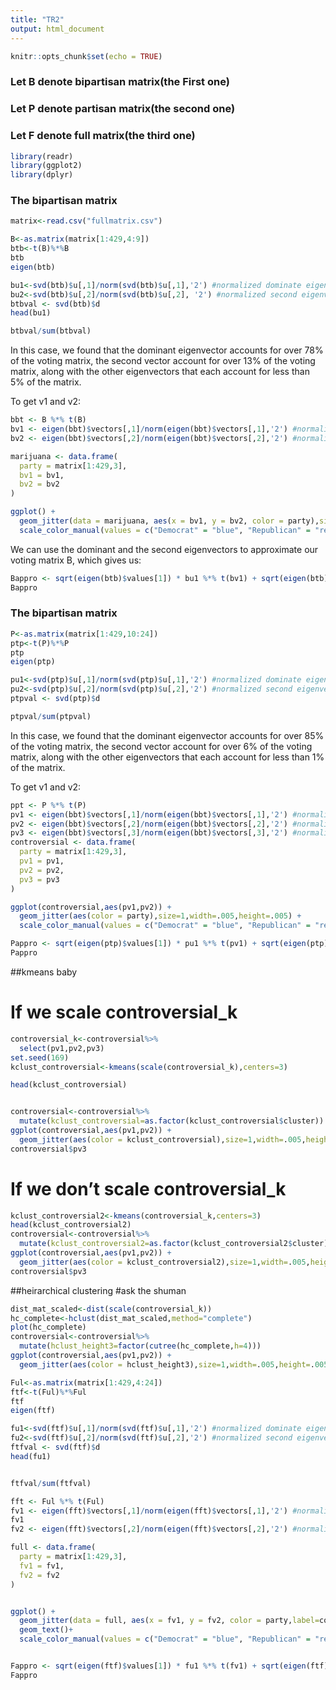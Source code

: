 ```yaml
---
title: "TR2"
output: html_document
---
```


```r
knitr::opts_chunk$set(echo = TRUE)
```

### Let B denote bipartisan matrix(the First one)
### Let P denote partisan matrix(the second one)
### Let F denote full matrix(the third one)


```r
library(readr)
library(ggplot2)
library(dplyr)
```


### The bipartisan matrix
```r
matrix<-read.csv("fullmatrix.csv")

B<-as.matrix(matrix[1:429,4:9])
btb<-t(B)%*%B
btb
eigen(btb)
```

```r
bu1<-svd(btb)$u[,1]/norm(svd(btb)$u[,1],'2') #normalized dominate eigenvector
bu2<-svd(btb)$u[,2]/norm(svd(btb)$u[,2], '2') #normalized second eigenvector
btbval <- svd(btb)$d
head(bu1)

```

```r
btbval/sum(btbval)
```
In this case, we found that the dominant eigenvector accounts for over 78% of the voting matrix, the second vector account for over 13% of the voting matrix, along with the other eigenvectors that each account for less than 5% of the matrix.

To get v1 and v2:
```r
bbt <- B %*% t(B)
bv1 <- eigen(bbt)$vectors[,1]/norm(eigen(bbt)$vectors[,1],'2') #normalized v1
bv2 <- eigen(bbt)$vectors[,2]/norm(eigen(bbt)$vectors[,2],'2') #normalized v2

marijuana <- data.frame(
  party = matrix[1:429,3],
  bv1 = bv1,
  bv2 = bv2
)

ggplot() + 
  geom_jitter(data = marijuana, aes(x = bv1, y = bv2, color = party),size=1,height=.005,width=.005) +
  scale_color_manual(values = c("Democrat" = "blue", "Republican" = "red"))

```



We can use the dominant and the second eigenvectors to approximate our voting matrix B, which gives us:
```r
Bappro <- sqrt(eigen(btb)$values[1]) * bu1 %*% t(bv1) + sqrt(eigen(btb)$values[2]) * bu2 %*% t(bv2)
Bappro
```


### The bipartisan matrix
```r
P<-as.matrix(matrix[1:429,10:24])
ptp<-t(P)%*%P
ptp
eigen(ptp)

pu1<-svd(ptp)$u[,1]/norm(svd(ptp)$u[,1],'2') #normalized dominate eigenvector
pu2<-svd(ptp)$u[,2]/norm(svd(ptp)$u[,2],'2') #normalized second eigenvector
ptpval <- svd(ptp)$d
```

```r
ptpval/sum(ptpval)
```
In this case, we found that the dominant eigenvector accounts for over 85% of the voting matrix, the second vector account for over 6% of the voting matrix, along with the other eigenvectors that each account for less than 1% of the matrix.

To get v1 and v2:
```r
ppt <- P %*% t(P)
pv1 <- eigen(bbt)$vectors[,1]/norm(eigen(bbt)$vectors[,1],'2') #normalized v1
pv2 <- eigen(bbt)$vectors[,2]/norm(eigen(bbt)$vectors[,2],'2') #normalized v2
pv3 <- eigen(bbt)$vectors[,3]/norm(eigen(bbt)$vectors[,3],'2') #normalized v3
controversial <- data.frame(
  party = matrix[1:429,3],
  pv1 = pv1,
  pv2 = pv2,
  pv3 = pv3
)
```

```r
ggplot(controversial,aes(pv1,pv2)) + 
  geom_jitter(aes(color = party),size=1,width=.005,height=.005) +
  scale_color_manual(values = c("Democrat" = "blue", "Republican" = "red"))
```

```r
Pappro <- sqrt(eigen(ptp)$values[1]) * pu1 %*% t(pv1) + sqrt(eigen(ptp)$values[2]) * pu2 %*% t(pv2)
Pappro
```
##kmeans baby

# If we scale controversial_k
```r
controversial_k<-controversial%>% 
  select(pv1,pv2,pv3)
set.seed(169)
kclust_controversial<-kmeans(scale(controversial_k),centers=3)

head(kclust_controversial)


controversial<-controversial%>%
  mutate(kclust_controversial=as.factor(kclust_controversial$cluster))
ggplot(controversial,aes(pv1,pv2)) + 
  geom_jitter(aes(color = kclust_controversial),size=1,width=.005,height=.005) 
controversial$pv3
```
# If we don't scale controversial_k
```r
kclust_controversial2<-kmeans(controversial_k,centers=3)
head(kclust_controversial2)
controversial<-controversial%>%
  mutate(kclust_controversial2=as.factor(kclust_controversial2$cluster))
ggplot(controversial,aes(pv1,pv2)) + 
  geom_jitter(aes(color = kclust_controversial2),size=1,width=.005,height=.005) 
controversial$pv3
```


##heirarchical clustering #ask the shuman
```r
dist_mat_scaled<-dist(scale(controversial_k))
hc_complete<-hclust(dist_mat_scaled,method="complete")
plot(hc_complete)
controversial<-controversial%>%
  mutate(hclust_height3=factor(cutree(hc_complete,h=4)))
ggplot(controversial,aes(pv1,pv2)) + 
  geom_jitter(aes(color = hclust_height3),size=1,width=.005,height=.005)
```

```r
Ful<-as.matrix(matrix[1:429,4:24])
ftf<-t(Ful)%*%Ful
ftf
eigen(ftf)

fu1<-svd(ftf)$u[,1]/norm(svd(ftf)$u[,1],'2') #normalized dominate eigenvector
fu2<-svd(ftf)$u[,2]/norm(svd(ftf)$u[,2],'2') #normalized second eigenvector
ftfval <- svd(ftf)$d
head(fu1)


ftfval/sum(ftfval)

fft <- Ful %*% t(Ful)
fv1 <- eigen(fft)$vectors[,1]/norm(eigen(fft)$vectors[,1],'2') #normalized v1
fv1
fv2 <- eigen(fft)$vectors[,2]/norm(eigen(fft)$vectors[,2],'2') #normalized v2

full <- data.frame(
  party = matrix[1:429,3],
  fv1 = fv1,
  fv2 = fv2
)


ggplot() + 
  geom_jitter(data = full, aes(x = fv1, y = fv2, color = party,label=controversial$name),size=2,width=.005,height=.005)+
  geom_text()+
  scale_color_manual(values = c("Democrat" = "blue", "Republican" = "red"))


Fappro <- sqrt(eigen(ftf)$values[1]) * fu1 %*% t(fv1) + sqrt(eigen(ftf)$values[2]) * fu2 %*% t(fv2)
Fappro
```









